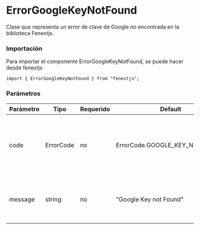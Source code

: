# ErrorGoogleKeyNotFound

Clase que representa un error de clave de Google no encontrada en la biblioteca Fenextjs.

### Importación

Para importar el componente ErrorGoogleKeyNotFound, se puede hacer desde fenextjs

```tsx copy
import { ErrorGoogleKeyNotFound } from "fenextjs";
```

### Parámetros

| Parámetro | Tipo      | Requerido | Default                        | Descripcion                                                                   |
| --------- | --------- | --------- | ------------------------------ | ----------------------------------------------------------------------------- |
| code      | ErrorCode | no        | ErrorCode.GOOGLE_KEY_NOT_FOUND | Código de error específico que indica que la clave de Google no se encuentra. |
| message   | string    | no        | "Google Key not Found"         | Mensaje de error que describe la ausencia de la clave de Google.              |
